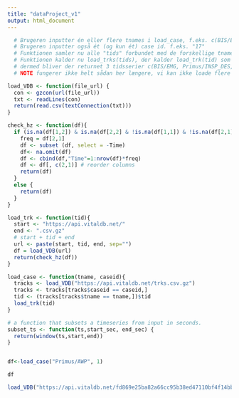 ```yaml
---
title: "dataProject_v1"
output: html_document
---
```


```r
  # Brugeren inputter én eller flere tnames i load_case, f.eks. c(BIS/EMG, Primus/INSP_DES, Solar8000/BT)
  # Brugeren inputter også ét (og kun ét) case id. f.eks. "17"
  # Funktionen samler nu alle "tids" forbundet med de forskellige tnames i case 1. ( i det her tilfælde 3 stk.)
  # Funktionen kalder nu load_trks(tids), der kalder load_trk(tid) som kalder load vdb (der henter fra api) på alle tid i tids
  # dermed bliver der returnet 3 tidsserier c(BIS/EMG, Primus/INSP_DES, Solar8000/BT), der alle tilhører case 17
  # NOTE fungerer ikke helt sådan her længere, vi kan ikke loade flere tnames

load_VDB <- function(file_url) {
  con <- gzcon(url(file_url))
  txt <- readLines(con)
  return(read.csv(textConnection(txt)))
}

check_hz <- function(df){
  if (is.na(df[1,2]) & is.na(df[2,2] & !is.na(df[1,1]) & !is.na(df[2,1]) )){
    freq = df[2,1]
    df <- subset (df, select = -Time)
    df<- na.omit(df)
    df <- cbind(df,"Time"=1:nrow(df)*freq)
    df <- df[, c(2,1)] # reorder columns
    return(df)
  }
  else {
    return(df)
  }
}

load_trk <- function(tid){
  start <- "https://api.vitaldb.net/"
  end <- ".csv.gz" 
  # start + tid + end
  url <- paste(start, tid, end, sep="")
  df = load_VDB(url)
  return(check_hz(df))
}

load_case <- function(tname, caseid){
  tracks <- load_VDB("https://api.vitaldb.net/trks.csv.gz")
  tracks <- tracks[tracks$caseid == caseid,]
  tid <- (tracks[tracks$tname == tname,])$tid
  load_trk(tid)
}

# a function that subsets a timeseries from input in seconds.
subset_ts <- function(ts,start_sec, end_sec) {
  return(window(ts,start,end))
}


df<-load_case("Primus/AWP", 1)

```

```r
df

```


```r
load_VDB("https://api.vitaldb.net/fd869e25ba82a66cc95b38ed47110bf4f14bb368")
```

